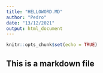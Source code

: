 ```yaml
---
title: "HELLOWORD.MD"
author: "Pedro"
date: "13/12/2021"
output: html_document
---
```


```r
knitr::opts_chunk$set(echo = TRUE)
```
## This is a markdown file